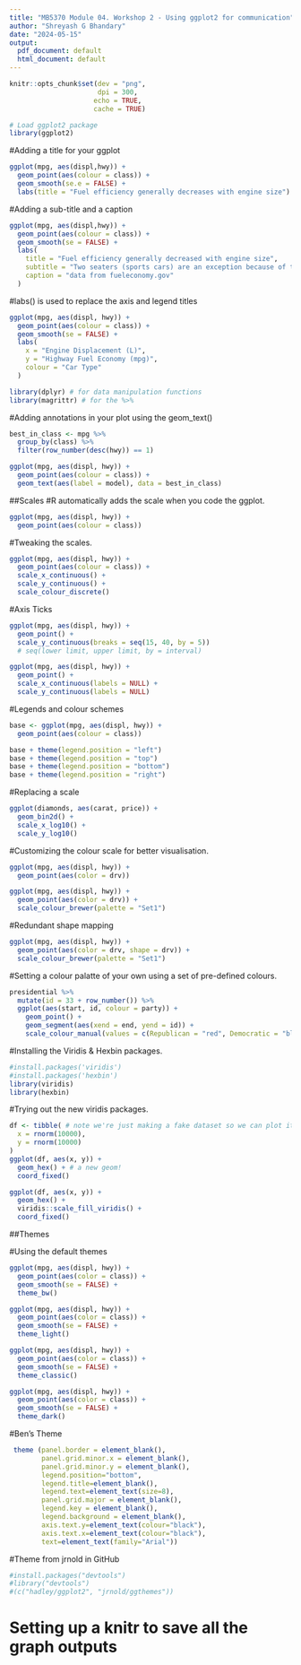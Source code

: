 ```yaml
---
title: "MB5370 Module 04. Workshop 2 - Using ggplot2 for communication"
author: "Shreyash G Bhandary"
date: "2024-05-15"
output:
  pdf_document: default
  html_document: default
---
```


```r
knitr::opts_chunk$set(dev = "png",
                      dpi = 300,
                     echo = TRUE,
                     cache = TRUE)
```

```r
# Load ggplot2 package
library(ggplot2)
```

#Adding a title for your ggplot 
```r
ggplot(mpg, aes(displ,hwy)) +
  geom_point(aes(colour = class)) +
  geom_smooth(se.e = FALSE) + 
  labs(title = "Fuel efficiency generally decreases with engine size")
```

#Adding a sub-title and a caption

```r
ggplot(mpg, aes(displ,hwy)) + 
  geom_point(aes(colour = class)) + 
  geom_smooth(se = FALSE) + 
  labs(
    title = "Fuel efficiency generally decreased with engine size",
    subtitle = "Two seaters (sports cars) are an exception because of their light weight",
    caption = "data from fueleconomy.gov"
  )
```

#labs() is used to replace the axis and legend titles

```r
ggplot(mpg, aes(displ, hwy)) + 
  geom_point(aes(colour = class)) + 
  geom_smooth(se = FALSE) + 
  labs(
    x = "Engine Displacement (L)", 
    y = "Highway Fuel Economy (mpg)", 
    colour = "Car Type"
  )
```
```r
library(dplyr) # for data manipulation functions
library(magrittr) # for the %>%
```

#Adding annotations in your plot using the geom_text()
```r
best_in_class <- mpg %>%
  group_by(class) %>%
  filter(row_number(desc(hwy)) == 1)

ggplot(mpg, aes(displ, hwy)) + 
  geom_point(aes(colour = class)) + 
  geom_text(aes(label = model), data = best_in_class)
```

##Scales 
#R automatically adds the scale when you code the ggplot.
```r
ggplot(mpg, aes(displ, hwy)) +
  geom_point(aes(colour = class))
```

#Tweaking the scales. 
```r
ggplot(mpg, aes(displ, hwy)) +
  geom_point(aes(colour = class)) +
  scale_x_continuous() +
  scale_y_continuous() +
  scale_colour_discrete()
```
#Axis Ticks 
```r
ggplot(mpg, aes(displ, hwy)) +
  geom_point() +
  scale_y_continuous(breaks = seq(15, 40, by = 5))
  # seq(lower limit, upper limit, by = interval)
```


```r
ggplot(mpg, aes(displ, hwy)) +
  geom_point() +
  scale_x_continuous(labels = NULL) +
  scale_y_continuous(labels = NULL)
```

#Legends and colour schemes 

```r
base <- ggplot(mpg, aes(displ, hwy)) +
  geom_point(aes(colour = class))

base + theme(legend.position = "left")
base + theme(legend.position = "top")
base + theme(legend.position = "bottom")
base + theme(legend.position = "right")
```

#Replacing a scale 

```r
ggplot(diamonds, aes(carat, price)) +
  geom_bin2d() + 
  scale_x_log10() + 
  scale_y_log10()
```

#Customizing the colour scale for better visualisation.
```r
ggplot(mpg, aes(displ, hwy)) +
  geom_point(aes(color = drv))

ggplot(mpg, aes(displ, hwy)) +
  geom_point(aes(color = drv)) +
  scale_colour_brewer(palette = "Set1")
```

#Redundant shape mapping
```r
ggplot(mpg, aes(displ, hwy)) +
  geom_point(aes(color = drv, shape = drv)) +
  scale_colour_brewer(palette = "Set1")
```

#Setting a colour palatte of your own using a set of pre-defined colours.
```r
presidential %>%
  mutate(id = 33 + row_number()) %>%
  ggplot(aes(start, id, colour = party)) +
    geom_point() +
    geom_segment(aes(xend = end, yend = id)) +
    scale_colour_manual(values = c(Republican = "red", Democratic = "blue"))
```

#Installing the Viridis & Hexbin packages.
```r
#install.packages('viridis')
#install.packages('hexbin')
library(viridis)
library(hexbin)
```

#Trying out the new viridis packages. 
```r
df <- tibble( # note we're just making a fake dataset so we can plot it
  x = rnorm(10000),
  y = rnorm(10000)
)
ggplot(df, aes(x, y)) +
  geom_hex() + # a new geom!
  coord_fixed()

ggplot(df, aes(x, y)) +
  geom_hex() +
  viridis::scale_fill_viridis() +
  coord_fixed()
```


##Themes

#Using the default themes 
```r
ggplot(mpg, aes(displ, hwy)) +
  geom_point(aes(color = class)) +
  geom_smooth(se = FALSE) +
  theme_bw()
```

```r
ggplot(mpg, aes(displ, hwy)) +
  geom_point(aes(color = class)) +
  geom_smooth(se = FALSE) +
  theme_light()
```

```r
ggplot(mpg, aes(displ, hwy)) +
  geom_point(aes(color = class)) +
  geom_smooth(se = FALSE) +
  theme_classic()
```

```r
ggplot(mpg, aes(displ, hwy)) +
  geom_point(aes(color = class)) +
  geom_smooth(se = FALSE) +
  theme_dark()
```


#Ben's Theme 
```r
 theme (panel.border = element_blank(),
        panel.grid.minor.x = element_blank(),
        panel.grid.minor.y = element_blank(),
        legend.position="bottom",
        legend.title=element_blank(),
        legend.text=element_text(size=8),
        panel.grid.major = element_blank(),
        legend.key = element_blank(),
        legend.background = element_blank(),
        axis.text.y=element_text(colour="black"),
        axis.text.x=element_text(colour="black"),
        text=element_text(family="Arial"))
```

#Theme from jrnold in GitHub 
```r
#install.packages("devtools")
#library("devtools")
#(c("hadley/ggplot2", "jrnold/ggthemes"))
```

# Setting up a knitr to save all the graph outputs 
```r

```























